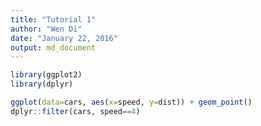 ```yaml
---
title: "Tutorial 1"
author: "Wen Di"
date: "January 22, 2016"
output: md_document
---
```

```r
library(ggplot2)
library(dplyr)

ggplot(data=cars, aes(x=speed, y=dist)) + geom_point()
dplyr::filter(cars, speed==4)

```

